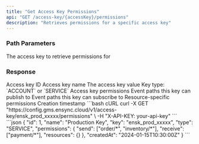 ```yaml
---
title: "Get Access Key Permissions"
api: "GET /access-key/{accessKey}/permissions"
description: "Retrieves permissions for a specific access key"
---
```


### Path Parameters

<ParamField path="accessKey" type="string" required>
  The access key to retrieve permissions for
</ParamField>

### Response

<ResponseField name="id" type="integer">
  Access key ID
</ResponseField>

<ResponseField name="name" type="string">
  Access key name
</ResponseField>

<ResponseField name="key" type="string">
  The access key value
</ResponseField>

<ResponseField name="type" type="string">
  Key type: `ACCOUNT` or `SERVICE`
</ResponseField>

<ResponseField name="permissions" type="object">
  Access key permissions
  <Expandable title="Permissions">
    <ResponseField name="send" type="array">
      Event paths this key can publish to
    </ResponseField>
    <ResponseField name="receive" type="array">
      Event paths this key can subscribe to
    </ResponseField>
    <ResponseField name="resources" type="object">
      Resource-specific permissions
    </ResponseField>
  </Expandable>
</ResponseField>

<ResponseField name="createdAt" type="string">
  Creation timestamp
</ResponseField>

<RequestExample>
```bash cURL
curl -X GET "https://config.gms.ensync.cloud/v1/access-key/ensk_prod_xxxxx/permissions" \
  -H "X-API-KEY: your-api-key"
```
</RequestExample>

<ResponseExample>
```json
{
  "id": 1,
  "name": "Production Key",
  "key": "ensk_prod_xxxxx",
  "type": "SERVICE",
  "permissions": {
    "send": ["order/*", "inventory/*"],
    "receive": ["payment/*"],
    "resources": {}
  },
  "createdAt": "2024-01-15T10:30:00Z"
}
```
</ResponseExample>
